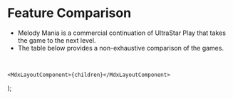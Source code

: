 
# Feature Comparison

- Melody Mania is a commercial continuation of UltraStar Play that takes the game to the next level.
- The table below provides a non-exhaustive comparison of the games.

<br />
<FeatureComparisonTable />

    <MdxLayoutComponent>{children}</MdxLayoutComponent>
);
